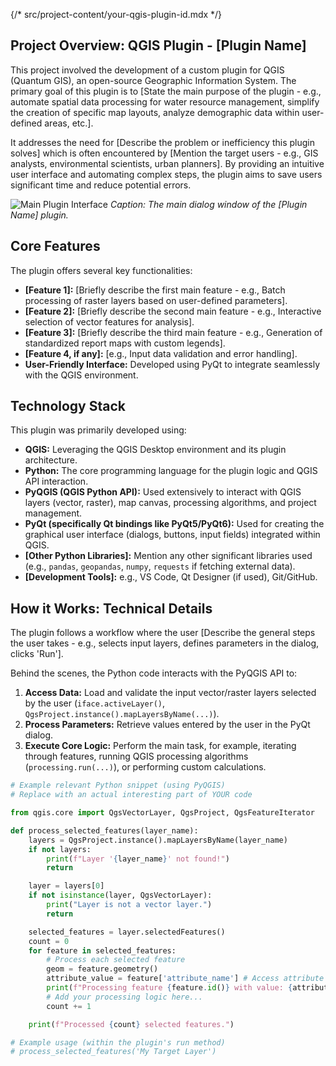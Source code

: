 {/* src/project-content/your-qgis-plugin-id.mdx */}

## Project Overview: QGIS Plugin - [Plugin Name]

This project involved the development of a custom plugin for QGIS (Quantum GIS), an open-source Geographic Information System. The primary goal of this plugin is to [State the main purpose of the plugin - e.g., automate spatial data processing for water resource management, simplify the creation of specific map layouts, analyze demographic data within user-defined areas, etc.].

It addresses the need for [Describe the problem or inefficiency this plugin solves] which is often encountered by [Mention the target users - e.g., GIS analysts, environmental scientists, urban planners]. By providing an intuitive user interface and automating complex steps, the plugin aims to save users significant time and reduce potential errors.

![Main Plugin Interface](path/to/screenshot-main-dialog.png)
*Caption: The main dialog window of the [Plugin Name] plugin.*

## Core Features

The plugin offers several key functionalities:

* **[Feature 1]:** [Briefly describe the first main feature - e.g., Batch processing of raster layers based on user-defined parameters].
* **[Feature 2]:** [Briefly describe the second main feature - e.g., Interactive selection of vector features for analysis].
* **[Feature 3]:** [Briefly describe the third main feature - e.g., Generation of standardized report maps with custom legends].
* **[Feature 4, if any]:** [e.g., Input data validation and error handling].
* **User-Friendly Interface:** Developed using PyQt to integrate seamlessly with the QGIS environment.

## Technology Stack

This plugin was primarily developed using:

* **QGIS:** Leveraging the QGIS Desktop environment and its plugin architecture.
* **Python:** The core programming language for the plugin logic and QGIS API interaction.
* **PyQGIS (QGIS Python API):** Used extensively to interact with QGIS layers (vector, raster), map canvas, processing algorithms, and project management.
* **PyQt (specifically Qt bindings like PyQt5/PyQt6):** Used for creating the graphical user interface (dialogs, buttons, input fields) integrated within QGIS.
* **[Other Python Libraries]:** Mention any other significant libraries used (e.g., `pandas`, `geopandas`, `numpy`, `requests` if fetching external data).
* **[Development Tools]:** e.g., VS Code, Qt Designer (if used), Git/GitHub.

## How it Works: Technical Details

The plugin follows a workflow where the user [Describe the general steps the user takes - e.g., selects input layers, defines parameters in the dialog, clicks 'Run'].

Behind the scenes, the Python code interacts with the PyQGIS API to:
1.  **Access Data:** Load and validate the input vector/raster layers selected by the user (`iface.activeLayer()`, `QgsProject.instance().mapLayersByName(...)`).
2.  **Process Parameters:** Retrieve values entered by the user in the PyQt dialog.
3.  **Execute Core Logic:** Perform the main task, for example, iterating through features, running QGIS processing algorithms (`processing.run(...)`), or performing custom calculations.

```python
# Example relevant Python snippet (using PyQGIS)
# Replace with an actual interesting part of YOUR code

from qgis.core import QgsVectorLayer, QgsProject, QgsFeatureIterator

def process_selected_features(layer_name):
    layers = QgsProject.instance().mapLayersByName(layer_name)
    if not layers:
        print(f"Layer '{layer_name}' not found!")
        return

    layer = layers[0]
    if not isinstance(layer, QgsVectorLayer):
        print("Layer is not a vector layer.")
        return

    selected_features = layer.selectedFeatures()
    count = 0
    for feature in selected_features:
        # Process each selected feature
        geom = feature.geometry()
        attribute_value = feature['attribute_name'] # Access attribute
        print(f"Processing feature {feature.id()} with value: {attribute_value}")
        # Add your processing logic here...
        count += 1

    print(f"Processed {count} selected features.")

# Example usage (within the plugin's run method)
# process_selected_features('My Target Layer')